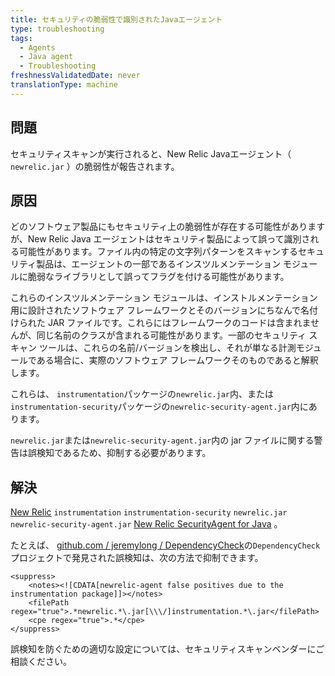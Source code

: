```yaml
---
title: セキュリティの脆弱性で識別されたJavaエージェント
type: troubleshooting
tags:
  - Agents
  - Java agent
  - Troubleshooting
freshnessValidatedDate: never
translationType: machine
---
```


## 問題

セキュリティスキャンが実行されると、New Relic Javaエージェント（ `newrelic.jar` ）の脆弱性が報告されます。

## 原因

どのソフトウェア製品にもセキュリティ上の脆弱性が存在する可能性がありますが、New Relic Java エージェントはセキュリティ製品によって誤って識別される可能性があります。ファイル内の特定の文字列パターンをスキャンするセキュリティ製品は、エージェントの一部であるインスツルメンテーション モジュールに脆弱なライブラリとして誤ってフラグを付ける可能性があります。

これらのインスツルメンテーション モジュールは、インストルメンテーション用に設計されたソフトウェア フレームワークとそのバージョンにちなんで名付けられた JAR ファイルです。これらにはフレームワークのコードは含まれませんが、同じ名前のクラスが含まれる可能性があります。一部のセキュリティ スキャン ツールは、これらの名前/バージョンを検出し、それが単なる計測モジュールである場合に、実際のソフトウェア フレームワークそのものであると解釈します。

これらは、 `instrumentation`パッケージの`newrelic.jar`内、または`instrumentation-security`パッケージの`newrelic-security-agent.jar`内にあります。

`newrelic.jar`または`newrelic-security-agent.jar`内の jar ファイルに関する警告は誤検知であるため、抑制する必要があります。

## 解決

[New Relic](https://github.com/newrelic/newrelic-java-agent/tree/main/instrumentation) `instrumentation` `instrumentation-security` `newrelic.jar` `newrelic-security-agent.jar` [New Relic SecurityAgent for Java](https://github.com/newrelic/csec-java-agent/tree/main/instrumentation-security) 。

たとえば、 [github.com / jeremylong / DependencyCheck](https://github.com/jeremylong/DependencyCheck)の`DependencyCheck`プロジェクトで発見された誤検知は、次の方法で抑制できます。

```jar
<suppress>
    <notes><![CDATA[newrelic-agent false positives due to the instrumentation package]]></notes>
    <filePath regex="true">.*newrelic.*\.jar[\\\/]instrumentation.*\.jar</filePath>
    <cpe regex="true">.*</cpe>
</suppress>
```

誤検知を防ぐための適切な設定については、セキュリティスキャンベンダーにご相談ください。
